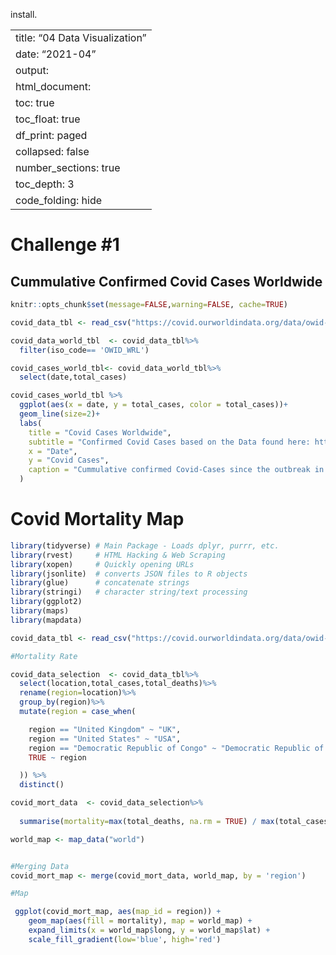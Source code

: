install.

---
title: "04 Data Visualization"
date: "2021-04"
output:
  html_document:
    toc: true
    toc_float: true
    df_print: paged
    collapsed: false
    number_sections: true
    toc_depth: 3
    code_folding: hide
---
# Challenge #1
## Cummulative Confirmed Covid Cases Worldwide
```r
knitr::opts_chunk$set(message=FALSE,warning=FALSE, cache=TRUE)

covid_data_tbl <- read_csv("https://covid.ourworldindata.org/data/owid-covid-data.csv")

covid_data_world_tbl  <- covid_data_tbl%>%
  filter(iso_code== 'OWID_WRL')

covid_cases_world_tbl<- covid_data_world_tbl%>%
  select(date,total_cases)

covid_cases_world_tbl %>%
  ggplot(aes(x = date, y = total_cases, color = total_cases))+
  geom_line(size=2)+
  labs(
    title = "Covid Cases Worldwide",
    subtitle = "Confirmed Covid Cases based on the Data found here: https://covid.ourworldindata.org/",
    x = "Date",
    y = "Covid Cases",
    caption = "Cummulative confirmed Covid-Cases since the outbreak in Wuhan in late 2020"
  )
```

# Covid Mortality Map
```r
library(tidyverse) # Main Package - Loads dplyr, purrr, etc.
library(rvest)     # HTML Hacking & Web Scraping
library(xopen)     # Quickly opening URLs
library(jsonlite)  # converts JSON files to R objects
library(glue)      # concatenate strings
library(stringi)   # character string/text processing
library(ggplot2)
library(maps)
library(mapdata)

covid_data_tbl <- read_csv("https://covid.ourworldindata.org/data/owid-covid-data.csv")

#Mortality Rate

covid_data_selection  <- covid_data_tbl%>%
  select(location,total_cases,total_deaths)%>%
  rename(region=location)%>%
  group_by(region)%>% 
  mutate(region = case_when(

    region == "United Kingdom" ~ "UK",
    region == "United States" ~ "USA",
    region == "Democratic Republic of Congo" ~ "Democratic Republic of the Congo",
    TRUE ~ region

  )) %>%
  distinct()

covid_mort_data  <- covid_data_selection%>%
  
  summarise(mortality=max(total_deaths, na.rm = TRUE) / max(total_cases, na.rm = TRUE))

world_map <- map_data("world") 


#Merging Data
covid_mort_map <- merge(covid_mort_data, world_map, by = 'region')

#Map

 ggplot(covid_mort_map, aes(map_id = region)) +
    geom_map(aes(fill = mortality), map = world_map) +
    expand_limits(x = world_map$long, y = world_map$lat) +
    scale_fill_gradient(low='blue', high='red')

```